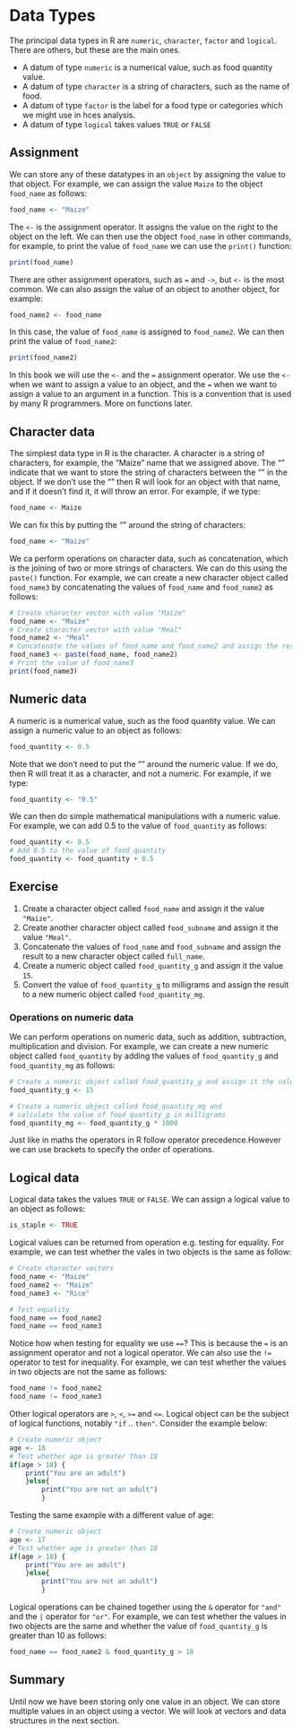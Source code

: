 # Data Types

The principal data types in R are `numeric`, `character`, `factor` and `logical`. There are others, but these are the main ones.

-   A datum of type `numeric` is a numerical value, such as food quantity value.
-   A datum of type `character` is a string of characters, such as the name of food.
-   A datum of type `factor` is the label for a food type or categories which we might use in hces analysis.\
-   A datum of type `logical` takes values `TRUE` or `FALSE`

## Assignment

We can store any of these datatypes in an `object` by assigning the value to that object. For example, we can assign the value `Maize` to the object `food_name` as follows:

```r
food_name <- "Maize"
```

The `<-` is the assignment operator. It assigns the value on the right to the object on the left. We can then use the object `food_name` in other commands, for example, to print the value of `food_name` we can use the `print()` function:

```r
print(food_name)
```

There are other assignment operators, such as `=` and `->`, but `<-` is the most common. We can also assign the value of an object to another object, for example:

```r
food_name2 <- food_name
```

In this case, the value of `food_name` is assigned to `food_name2`. We can then print the value of `food_name2`:

```r
print(food_name2)
```

In this book we will use the `<-` and the `=` assignment operator. We use the `<-` when we want to assign a value to an object, and the `=` when we want to assign a value to an argument in a function. This is a convention that is used by many R programmers. More on functions later.

## Character data

The simplest data type in R is the character. A character is a string of characters, for example, the "Maize" name that we assigned above. The "" indicate that we want to store the string of characters between the "" in the object. If we don't use the "" then R will look for an object with that name, and if it doesn't find it, it will throw an error. For example, if we type:

```r
food_name <- Maize
```

We can fix this by putting the "" around the string of characters:

```r
food_name <- "Maize"
```

We ca perform operations on character data, such as concatenation, which is the joining of two or more strings of characters. We can do this using the `paste()` function. For example, we can create a new character object called `food_name3` by concatenating the values of `food_name` and `food_name2` as follows:

```r
# Create character vector with value "Maize"
food_name <- "Maize"
# Create character vector with value "Meal"
food_name2 <- "Meal"
# Concatenate the values of food_name and food_name2 and assign the result to a new character object called food_name3
food_name3 <- paste(food_name, food_name2)
# Print the value of food_name3
print(food_name3)
```

## Numeric data

A numeric is a numerical value, such as the food quantity value. We can assign a numeric value to an object as follows:

```r
food_quantity <- 0.5
```

Note that we don't need to put the "" around the numeric value. If we do, then R will treat it as a character, and not a numeric. For example, if we type:

```r
food_quantity <- "0.5"
```

We can then do simple mathematical manipulations with a numeric value. For example, we can add 0.5 to the value of `food_quantity` as follows:

```r
food_quantity <- 0.5
# Add 0.5 to the value of food_quantity
food_quantity <- food_quantity + 0.5
```

::: callout-note
## Exercise

1.  Create a character object called `food_name` and assign it the value `"Maize"`.
2.  Create another character object called `food_subname` and assign it the value `"Meal"`.
3.  Concatenate the values of `food_name` and `food_subname` and assign the result to a new character object called `full_name`.
4.  Create a numeric object called `food_quantity_g` and assign it the value `15`.
5.  Convert the value of `food_quantity_g` to milligrams and assign the result to a new numeric object called `food_quantity_mg`.
:::

### Operations on numeric data

We can perform operations on numeric data, such as addition, subtraction, multiplication and division. For example, we can create a new numeric object called `food_quantity` by adding the values of `food_quantity_g` and `food_quantity_mg` as follows:

```r
# Create a numeric object called food_quantity_g and assign it the value 15
food_quantity_g <- 15

# Create a numeric object called food_quantity_mg and 
# calculate the value of food_quantity_g in milligrams
food_quantity_mg <- food_quantity_g * 1000
```

Just like in maths the operators in R follow operator precedence.However we can use brackets to specify the order of operations.

## Logical data

Logical data takes the values `TRUE` or `FALSE`. We can assign a logical value to an object as follows:

```r
is_staple <- TRUE
```

Logical values can be returned from operation e.g. testing for equality. For example, we can test whether the vales in two objects is the same as follow:

```r
# Create character vectors
food_name <- "Maize"
food_name2 <- "Maize"
food_name3 <- "Rice"

# Test equality
food_name == food_name2
food_name == food_name3
```

Notice how when testing for equality we use `==`? This is because the `=` is an assignment operator and not a logical operator. We can also use the `!=` operator to test for inequality. For example, we can test whether the values in two objects are not the same as follows:

```r
food_name != food_name2
food_name != food_name3
```

Other logical operators are `>`, `<`, `>=` and `<=`. Logical object can be the subject of logical functions, notably `"if` .. `then"`. Consider the example below:

```r
# Create numeric object
age <- 18
# Test whether age is greater than 18
if(age > 18) {
    print("You are an adult")
    }else{
        print("You are not an adult")
        }
```

Testing the same example with a different value of age:

```r
# Create numeric object
age <- 17
# Test whether age is greater than 18
if(age > 18) {
    print("You are an adult")
    }else{
        print("You are not an adult")
        }
```

Logical operations can be chained together using the `&` operator for `"and"` and the `|` operator for `"or"`. For example, we can test whether the values in two objects are the same and whether the value of `food_quantity_g` is greater than 10 as follows:

```r
food_name == food_name2 & food_quantity_g > 10
```

## Summary

Until now we have been storing only one value in an object. We can store multiple values in an object using a vector. We will look at vectors and data structures in the next section.
